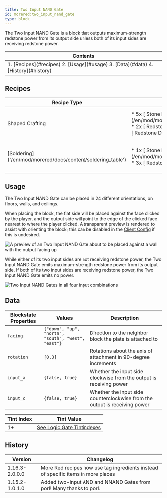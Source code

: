 ```yaml
---
title: Two Input NAND Gate
id: morered:two_input_nand_gate
type: block
---
```


The Two Input NAND Gate is a block that outputs maximum-strength redstone power from its output side unless both of its input sides are receiving redstone power.

<table>
	<thead><tr><th>Contents</th></tr></thead>
	<tbody><tr><td>
		1. [Recipes](#recipes)
		2. [Usage](#usage)
		3. [Data](#data)
		4. [History](#history)
	</td></tr></tbody>
</table>

## Recipes
<table>
	<thead>
		<tr>
			<th>Recipe Type</th>
			<th>Ingredients</th>
			<th>Output</th>
			<th>Example</th>
		</tr>
	</thead>
	<tbody>
		<tr>
			<td>Shaped Crafting</td>
			<td style={{width: '30%'}}>
				* 5x [<ModAsset width={32} height={32} location='morered:stone_plate'/> Stone Plate](/en/mod/morered/docs/content/building_and_crafting/stone_plate)
				* 2x [<ModAsset width={32} height={32} location='redstone_torch'/> Redstone Torch](https://minecraft.wiki/Redstone_Torch)
				* 2x [<ModAsset width={32} height={32} location='redstone'/> Redstone Dust](https://minecraft.wiki/Redstone_Dust)
			</td>
			<td>
				* 1x Two Input NAND Gate
			</td>
			<td>
				![Shaped Crafting Recipe for Two Input NAND Gates](https://commoble.net/images/morered/recipes/two_input_nand_gate_recipe.png)
			</td>
		</tr>
		<tr>
			<td>[Soldering]('/en/mod/morered/docs/content/soldering_table')</td>
			<td style={{width: '30%'}}>
				* 1x [<ModAsset width={32} height={32} location='morered:stone_plate'/> Stone Plate](/en/mod/morered/docs/content/building_and_crafting/stone_plate)
				* 3x [<ModAsset width={32} height={32} location='redstone'/> Redstone Dust](https://minecraft.wiki/Redstone_Dust)
			</td>
			<td>
				* 1x Two Input NAND Gate
			</td>
			<td>
				![Shaped Crafting Recipe for Two Input NAND Gates](https://commoble.net/images/morered/recipes/two_input_nand_gate_from_gatecrafting.png)
			</td>
		</tr>
	</tbody>
</table>

## Usage

The Two Input NAND Gate can be placed in 24 different orientations, on floors, walls, and ceilings.

When placing the block, the flat side will be placed against the face clicked by the player, and the output side will point to the edge of the clicked face nearest to where the player clicked. A transparent preview is rendered to assist with orienting the block; this can be disabled in the [Client Config](/en/mod/morered/configuration/client_config) if this is undesired.

![A preview of an Two Input NAND Gate about to be placed against a wall with the output facing up](https://commoble.net/images/morered/two_input_nand_gate_preview.png)

While either of its two input sides are not receiving redstone power, the Two Input NAND Gate emits maximum-strength redstone power from its output side. If both of its two input sides are receiving redstone power, the Two Input NAND Gate emits no power.

![Two Input NAND Gates in all four input combinations](https://commoble.net/images/morered/two_input_nand_gate_combinations.png)

## Data

| Blockstate Properties | Values | Description
| --- | - | -
| `facing` | `{"down", "up", "north", "south", "west", "east"}` | Direction to the neighbor block the plate is attached to
| `rotation` | `[0,3]` | Rotations about the axis of attachment in 90-degree increments
| `input_a` | `{false, true}` | Whether the input side clockwise from the output is receiving power
| `input_c` | `{false, true}` | Whether the input side counterclockwise from the output is receiving power

| Tint Index | Tint Value
| --- | -
| 1+ | [See Logic Gate Tintindexes](../pack_development/tintindexes#Logic-Gates)

## History
| Version | Changelog
| --- | -
| 1.16.3-2.0.0.0 | More Red recipes now use tag ingredients instead of specific items in more places
| 1.15.2-1.0.1.0 | Added two-input AND and NNAND Gates from porl! Many thanks to porl.


